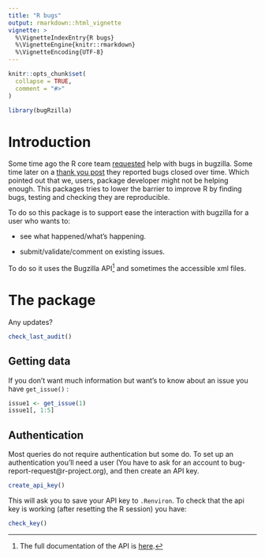 ```yaml
---
title: "R bugs"
output: rmarkdown::html_vignette
vignette: >
  %\VignetteIndexEntry{R bugs}
  %\VignetteEngine{knitr::rmarkdown}
  %\VignetteEncoding{UTF-8}
---
```


```r
knitr::opts_chunk$set(
  collapse = TRUE,
  comment = "#>"
)
```

```r
library(bugRzilla)
```

# Introduction

Some time ago the R core team [requested](https://developer.r-project.org/Blog/public/2019/10/09/r-can-use-your-help-reviewing-bug-reports/index.html) help with bugs in bugzilla.
Some time later on a [thank you post](https://developer.r-project.org/Blog/public/2019/12/16/thanks-for-reviewing-bug-reports/index.html) they reported bugs closed over time.
Which pointed out that we, users, package developer might not be helping enough.
This packages tries to lower the barrier to improve R by finding bugs, testing and checking they are reproducible.

To do so this package is to support ease the interaction with bugzilla for a user who wants to:

-   see what happened/what's happening.

-   submit/validate/comment on existing issues.

To do so it uses the Bugzilla API[^1] and sometimes the accessible xml files.

[^1]: The full documentation of the API is [here](https://bugzilla.readthedocs.io/en/latest/api/index.html "API documentation").

# The package

Any updates?

```r
check_last_audit()
```

## Getting data

If you don't want much information but want's to know about an issue you have `get_issue()` :

```r
issue1 <- get_issue(1)
issue1[, 1:5]
```

## Authentication

Most queries do not require authentication but some do.
To set up an authentication you'll need a user (You have to ask for an account to bug-report-request\@r-project.org), and then create an API key.

``` .r
create_api_key()
```

This will ask you to save your API key to `.Renviron`.
To check that the api key is working (after resetting the R session) you have:

``` .r
check_key()
```

